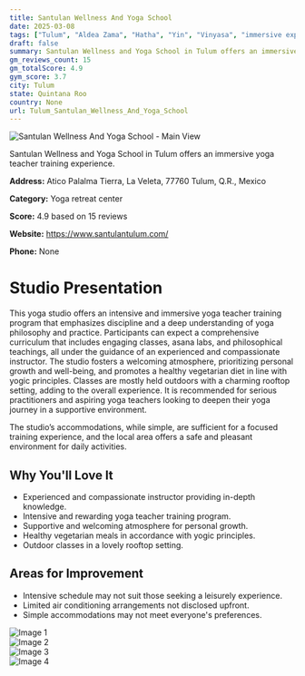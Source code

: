 ```yaml
---
title: Santulan Wellness And Yoga School
date: 2025-03-08
tags: ["Tulum", "Aldea Zama", "Hatha", "Yin", "Vinyasa", "immersive experience", "supportive atmosphere", "Tulum"]  
draft: false
summary: Santulan Wellness and Yoga School in Tulum offers an immersive yoga teacher training experience.
gm_reviews_count: 15
gm_totalScore: 4.9
gym_score: 3.7
city: Tulum
state: Quintana Roo
country: None
url: Tulum_Santulan_Wellness_And_Yoga_School
---
```


<div className="aspect-[16/9] relative my-8">
  <img 
    src="https://lh5.googleusercontent.com/p/AF1QipPSeggsylv3d6EUuEkHGXpaRqtqHzc_iRSngvif=w1920-h1080-k-no"
    alt="Santulan Wellness And Yoga School - Main View"
    className="object-cover absolute inset-0 w-full h-full rounded-lg"
  />
</div>

Santulan Wellness and Yoga School in Tulum offers an immersive yoga teacher training experience.

**Address:** Atico Palalma Tierra, La Veleta, 77760 Tulum, Q.R., Mexico

**Category:** Yoga retreat center

**Score:** 4.9 based on 15 reviews

**Website:** https://www.santulantulum.com/

**Phone:** None

# Studio Presentation

This yoga studio offers an intensive and immersive yoga teacher training program that emphasizes discipline and a deep understanding of yoga philosophy and practice. Participants can expect a comprehensive curriculum that includes engaging classes, asana labs, and philosophical teachings, all under the guidance of an experienced and compassionate instructor. The studio fosters a welcoming atmosphere, prioritizing personal growth and well-being, and promotes a healthy vegetarian diet in line with yogic principles. Classes are mostly held outdoors with a charming rooftop setting, adding to the overall experience. It is recommended for serious practitioners and aspiring yoga teachers looking to deepen their yoga journey in a supportive environment.

The studio’s accommodations, while simple, are sufficient for a focused training experience, and the local area offers a safe and pleasant environment for daily activities.

## Why You'll Love It

- Experienced and compassionate instructor providing in-depth knowledge.
- Intensive and rewarding yoga teacher training program.
- Supportive and welcoming atmosphere for personal growth.
- Healthy vegetarian meals in accordance with yogic principles.
- Outdoor classes in a lovely rooftop setting.

## Areas for Improvement

- Intensive schedule may not suit those seeking a leisurely experience.
- Limited air conditioning arrangements not disclosed upfront.
- Simple accommodations may not meet everyone's preferences.

<div className="grid grid-cols-1 xl:grid-cols-2 gap-4 my-8">
<div className="aspect-[4/3] relative"><img src="https://lh3.googleusercontent.com/p/AF1QipOfu7PaDMbJ3-sLzK3GH7RjeQIIjLhXeId5fMHq=w1920-h1080-k-no" alt="Image 1" className="object-cover absolute inset-0 w-full h-full rounded-lg" /></div>
<div className="aspect-[4/3] relative"><img src="https://lh5.googleusercontent.com/p/AF1QipNnFsJULRm1uFGs4T1h6BCSb3T73_Mx3YGWUJNL=w1920-h1080-k-no" alt="Image 2" className="object-cover absolute inset-0 w-full h-full rounded-lg" /></div>
<div className="aspect-[4/3] relative"><img src="https://lh5.googleusercontent.com/p/AF1QipMciF_z5gR4BBNREty_-tWGCT4OTWDkbVJtAhDa=w1920-h1080-k-no" alt="Image 3" className="object-cover absolute inset-0 w-full h-full rounded-lg" /></div>
<div className="aspect-[4/3] relative"><img src="https://lh5.googleusercontent.com/p/AF1QipPVeC5MTmaIYl-WcZEX2emLloGKQSIR2h4clBV0=w1920-h1080-k-no" alt="Image 4" className="object-cover absolute inset-0 w-full h-full rounded-lg" /></div>
</div>